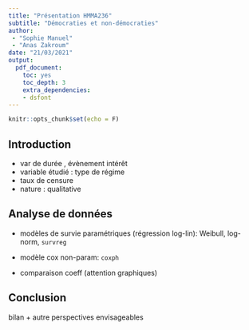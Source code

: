 ```yaml
---
title: "Présentation HMMA236"
subtitle: "Démocraties et non-démocraties"
author: 
 - "Sophie Manuel"
 - "Anas Zakroum"
date: "21/03/2021"
output:
  pdf_document:
    toc: yes
    toc_depth: 3
    extra_dependencies:
    - dsfont 
---
```


```r
knitr::opts_chunk$set(echo = F)
```

## Introduction

- var de durée , évènement intérêt
- variable étudié : type de régime
- taux de censure
- nature : qualitative

## Analyse de données

- modèles de survie paramétriques (régression log-lin): Weibull, log-norm, `survreg`

- modèle cox non-param: `coxph`

- comparaison coeff (attention graphiques)

## Conclusion
bilan + autre perspectives envisageables
